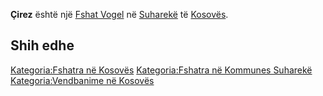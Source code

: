 {{Fshat në Kosovës
 | Emri                = Çirez
| sqi_N_name = Çirez
| sqi_N_FULL_NAME_RO = Çirez
| sqi_N_FULL_NAME_ND_RO = Cirez
| sqi_N_SORT_NAME_RG = CIREZ
| sqi_N_FULL_NAME_RG = Çirez
| sqi_N_FULL_NAME_ND_RG = Cirez
| sqi_V_name = Qirez
| sqi_V_FULL_NAME_RO = Qirez
| sqi_V_FULL_NAME_ND_RO = Qirez
| sqi_V_SORT_NAME_RG = QIREZ
| sqi_V_FULL_NAME_RG = Qirez
| sqi_V_FULL_NAME_ND_RG = Qirez
| srp_N_name = Ćirez
| srp_N_FULL_NAME_RO = Ćirez
| srp_N_FULL_NAME_ND_RO = Cirez
| srp_N_SORT_NAME_RG = CIREZ
| srp_N_FULL_NAME_RG = Ćirez
| srp_N_FULL_NAME_ND_RG = Cirez
| srp_NS_name = Ћирез
| srp_NS_FULL_NAME_RO = Ћирез
| srp_NS_FULL_NAME_ND_RO = Ћирез
| srp_NS_SORT_NAME_RG = ЋИРЕЗ
| srp_NS_FULL_NAME_RG = Ћирез
| srp_NS_FULL_NAME_ND_RG = Ћирез
| std_V_name = Terez
| std_V_FULL_NAME_RO = Terez
| std_V_FULL_NAME_ND_RO = Terez
| std_V_SORT_NAME_RG = TEREZ
| std_V_FULL_NAME_RG = Terez
| std_V_FULL_NAME_ND_RG = Terez

 | Emri (Rasa dhanore) = 
 | Figura              = 
 | Shteti              = Kosovo
 | Komuna              = Suharekë
 | Kodi postar         = 
 | Sipërfaqja          = 

 | Popullsia           = 

 | Regj. i popullsisë  = 
 | Dend. e popullsisë  = 
 | Faqja zyrtare       = 
 <!--- Koordinatat ----> 
 | Gjerësia            = 42.715833
 | Gjatësia            = 20.893611
 | Lartësia            = 
}}
'''Çirez''' është një [[Fshat Vogel]] në [[Suharekë]] të [[Kosovës]].

<!-- == Gjeografia == -->
<!-- == Historia == -->
<!-- == Demografia == -->
== Shih edhe ==
{{Komuna Suharekë}}
{{Kosovo-Administrata-Cung}}

[[Kategoria:Fshatra në Kosovës]]
[[Kategoria:Fshatra në Kommunes Suharekë]]
[[Kategoria:Vendbanime në Kosovës]]